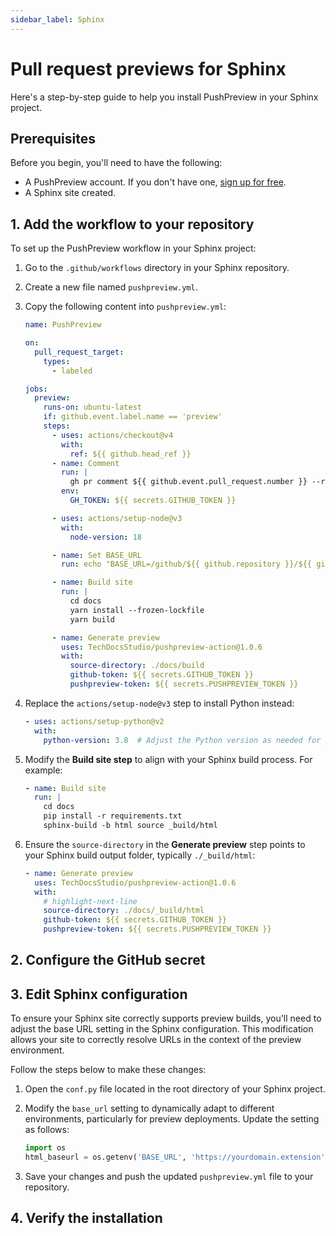 ---
sidebar_label: Sphinx
---


# Pull request previews for Sphinx

Here's a step-by-step guide to help you install PushPreview in your Sphinx project.

## Prerequisites

Before you begin, you'll need to have the following:

- A PushPreview account. If you don't have one, [sign up for free](https://app.pushpreview.com/accounts/signup/).
- A Sphinx site created.

## 1. Add the workflow to your repository

To set up the PushPreview workflow in your Sphinx project:

1. Go to the `.github/workflows` directory in your Sphinx repository.

1. Create a new file named `pushpreview.yml`.

1. Copy the following content into `pushpreview.yml`:

    ```yaml
    name: PushPreview

    on:
      pull_request_target:
        types:
          - labeled

    jobs:
      preview:
        runs-on: ubuntu-latest
        if: github.event.label.name == 'preview'
        steps:
          - uses: actions/checkout@v4
            with:
              ref: ${{ github.head_ref }}
          - name: Comment
            run: |
              gh pr comment ${{ github.event.pull_request.number }} --repo ${{ github.repository }} --body "⚙️ Hang tight! PushPreview is currently building your preview. We'll share the URL as soon as it's ready."
            env:
              GH_TOKEN: ${{ secrets.GITHUB_TOKEN }}

          - uses: actions/setup-node@v3
            with:
              node-version: 18

          - name: Set BASE_URL
            run: echo "BASE_URL=/github/${{ github.repository }}/${{ github.event.number }}/" >> $GITHUB_ENV

          - name: Build site
            run: |
              cd docs
              yarn install --frozen-lockfile
              yarn build

          - name: Generate preview
            uses: TechDocsStudio/pushpreview-action@1.0.6
            with:
              source-directory: ./docs/build
              github-token: ${{ secrets.GITHUB_TOKEN }}
              pushpreview-token: ${{ secrets.PUSHPREVIEW_TOKEN }}
    ```

1. Replace the `actions/setup-node@v3` step to install Python instead:

    ```yaml
    - uses: actions/setup-python@v2
      with:
        python-version: 3.8  # Adjust the Python version as needed for your project
    ```

1. Modify the **Build site step** to align with your Sphinx build process. For example:

    ```yaml
    - name: Build site
      run: |
        cd docs
        pip install -r requirements.txt
        sphinx-build -b html source _build/html
    ```
    
1. Ensure the `source-directory` in the **Generate preview** step points to your Sphinx build output folder, typically `./_build/html`:

    ```yaml
    - name: Generate preview
      uses: TechDocsStudio/pushpreview-action@1.0.6
      with:
        # highlight-next-line
        source-directory: ./docs/_build/html
        github-token: ${{ secrets.GITHUB_TOKEN }}
        pushpreview-token: ${{ secrets.PUSHPREVIEW_TOKEN }}
    ```

## 2. Configure the GitHub secret

<GitHubSecret />

## 3. Edit Sphinx configuration

To ensure your Sphinx site correctly supports preview builds, you'll need to adjust the base URL setting in the Sphinx configuration.
This modification allows your site to correctly resolve URLs in the context of the preview environment.

Follow the steps below to make these changes:

1. Open the `conf.py` file located in the root directory of your Sphinx project.

1. Modify the `base_url` setting to dynamically adapt to different environments, particularly for preview deployments. Update the setting as follows:

    ```python
    import os
    html_baseurl = os.getenv('BASE_URL', 'https://yourdomain.extension')
    ```

1. Save your changes and push the updated `pushpreview.yml` file to your repository.

## 4. Verify the installation

<VerifyInstallation />

